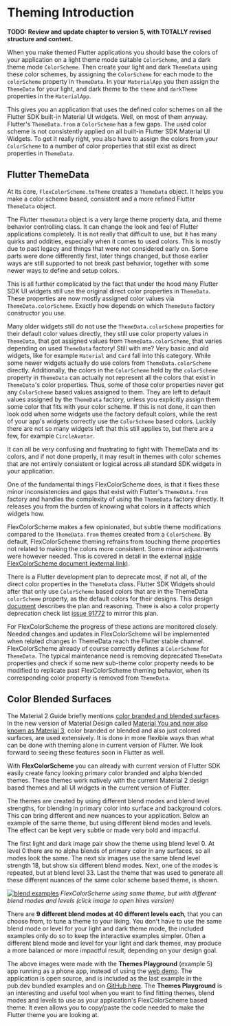 # Theming Introduction

**TODO: Review and update chapter to version 5, with TOTALLY revised structure and content.**

When you make themed Flutter applications you should base the colors of your
application on a light theme mode suitable `ColorScheme`, and a dark theme mode
`ColorScheme`. Then create your light and dark `ThemeData` using these color
schemes, by assigning the `ColorScheme` for each mode to the `colorScheme`
property in `ThemeData`. In your `MaterialApp` you then assign the `ThemeData`
for your light, and dark theme to the `theme` and `darkTheme` properties
in the `MaterialApp`.

This gives you an application that uses the defined color schemes on all the
Flutter SDK built-in Material UI widgets. Well, on most of them anyway.
Flutter's `ThemeData.from` a `ColorScheme` has a few gaps. The used color scheme
is not consistently applied on all built-in Flutter SDK Material UI Widgets.
To get it really right, you also have to assign the colors from your
`ColorScheme` to a number of color properties that still
exist as direct properties in `ThemeData`.

## Flutter ThemeData

At its core, `FlexColorScheme.toTheme` creates a `ThemeData` object. It helps
you make a color scheme based, consistent and a more refined
Flutter `ThemeData` object.

The Flutter `ThemeData` object is a very large theme property data,
and theme behavior controlling class. It can change the look and feel of Flutter
applications completely. It is not really that difficult to use, but it has many
quirks and oddities, especially when it comes to used colors. This is mostly
due to past legacy and things that were not considered early on. Some parts were
done differently first, later things changed, but those earlier ways are
still supported to not break past behavior, together with some newer ways to
define and setup colors.

This is all further complicated by the fact that
under the hood many Flutter SDK UI widgets still use the original direct color
properties in `ThemeData`. These properties are now mostly assigned color
values via `ThemeData.colorScheme`. Exactly how depends on which
`ThemeData` factory constructor you use.

Many older widgets still do not use the `ThemeData.colorScheme` properties for
their default color values directly, they still use color property values in
`ThemeData`, that got assigned values from `ThemeData.colorScheme`, that varies
depending on used `ThemeData` factory! Still with me?
Very basic and old widgets, like for example `Material` and `Card` fall into
this category.
While some newer widgets actually do use colors from `ThemeData.colorScheme`
directly. Additionally, the colors in the
`ColorScheme` held by the `colorScheme` property in `ThemeData` can actually not
represent all the colors that exist in `ThemeData`'s color properties. Thus, some
of those color properties never get any `ColorScheme` based values assigned to
them. They are left to default values assigned by the `ThemeData` factory,
unless you explicitly assign them some color that fits with your color scheme.
If this is not done, it can then look odd when some widgets use the factory
default colors, while the rest of your app's widgets correctly use the
`ColorScheme` based colors. Luckily there are not so many widgets left that this
still applies to, but there are a few, for example `CircleAvatar`.

It can all be very confusing and frustrating to fight with ThemeData and its
colors, and if not done properly, it may result in themes with color schemes
that are not entirely consistent or logical across all standard SDK
widgets in your application.

One of the fundamental things FlexColorScheme does, is that it fixes these minor
inconsistencies and gaps that exist with Flutter's `ThemeData.from` factory
and handles the complexity of using the `ThemeData` factory directly. It
releases you from the burden of knowing what colors in it affects which widgets
how.

FlexColorScheme makes a few opinionated, but subtle theme modifications compared
to the `ThemeData.from` themes created from a `ColorScheme`. By default,
FlexColorScheme theming refrains from touching theme properties not related
to making the colors more consistent. Some minor adjustments were however
needed. This is covered in detail in the external
[inside FlexColorScheme document (external link)](https://github.com/rydmike/flex_color_scheme/blob/master/INSIDE.md).

There is a Flutter development plan to deprecate most, if not all, of the direct
color properties in the `ThemeData` class. Flutter SDK Widgets should after that
only use `ColorScheme` based colors that are in the ThemeData `colorScheme`
property, as the default colors for their designs. This design
[document](https://flutter.dev/go/material-theme-system-updates)
describes the plan and reasoning. There is also a color property deprecation
check list [issue 91772](https://github.com/flutter/flutter/issues/91772) to
mirror this plan.

For FlexColorScheme the progress of these actions are monitored
closely. Needed changes and updates in FlexColorScheme will be implemented when
related changes in ThemeData reach the Flutter stable channel. FlexColorScheme
already of course correctly defines a `ColorScheme` for `ThemeData`. The
typical maintenance need is removing deprecated `ThemeData` properties and check
if some new sub-theme color property needs to be modified to replicate past
FlexColorScheme theming behavior, when its corresponding color property is
removed from `ThemeData`.

## Color Blended Surfaces

The Material 2 Guide briefly mentions
[color branded and blended surfaces](https://material.io/design/color/dark-theme.html#properties).
In the new version of Material Design called [Material You and now also known as
Material 3](https://m3.material.io/), color branded or blended and also
just colored surfaces, are used extensively. It is done in more flexible ways
than what can be done with theming alone in current version of Flutter. We look
forward to seeing these features soon in Flutter as well.

With **FlexColorScheme** you can already with current version of Flutter SDK
easily create fancy looking primary color branded
and alpha blended themes. These themes work natively with the current Material
2 design based themes and all UI widgets in the current version of Flutter.

The themes are created by using different blend modes and blend level strengths,
for blending in primary color into surface and background colors. This can bring
different and new nuances to your application. Below an example of the
same theme, but using different blend modes and levels. The effect can be kept
very subtle or made very bold and impactful.

The first light and dark image pair show the theme using blend level 0.
At level 0 there are no alpha blends of primary color in any surfaces, so all
modes look the same. The next six images use the same blend level strength 18,
but show six different blend modes. Next, one of the modes is repeated,
but at blend level 33. Last the theme that was used to generate all these
different nuances of the same color scheme based theme, is shown.

[<img src="https://rydmike.com/assets_fcsv4/06-blend-examples.jpg?raw=true" alt="blend examples"/>](
https://rydmike.com/assets_fcsv4/06-blend-examples.png?raw=true)
_FlexColorScheme using same theme, but with
different blend modes and levels (click image to open hires version)_

There are **9 different blend modes at 40 different levels each**, that you can
choose from, to tune a theme to your liking. You don't have to use the
same blend mode or level for your light and dark theme mode, the included
examples only do so to keep the interactive examples simpler. Often a
different blend mode and level for your light and dark themes, may produce
a more balanced or more impactful result, depending on your design goal.

The above images were made with the **Themes Playground** (example 5) app
running as a phone app, instead of using the
[web demo](https://rydmike.com/flexcolorschemeV4Tut5).
The application is open source, and is included as the last example in the
pub.dev bundled examples and on
[GitHub here](https://github.com/rydmike/flex_color_scheme/tree/master/example/lib/example5).
The **Themes Playground** is an interesting and useful tool when you want to
find fitting themes, blend modes and levels to use as your application's
FlexColorScheme based theme. It even allows you to copy/paste the code needed
to make the Flutter theme you are looking at.
